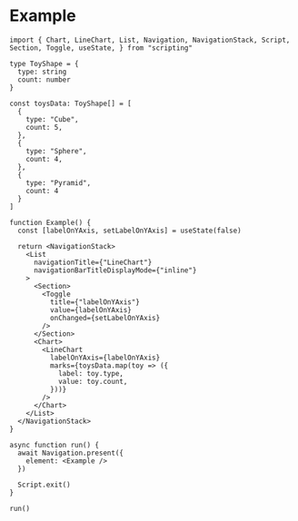 # Example

```tsx
import { Chart, LineChart, List, Navigation, NavigationStack, Script, Section, Toggle, useState, } from "scripting"

type ToyShape = {
  type: string
  count: number
}

const toysData: ToyShape[] = [
  {
    type: "Cube",
    count: 5,
  },
  {
    type: "Sphere",
    count: 4,
  },
  {
    type: "Pyramid",
    count: 4
  }
]

function Example() {
  const [labelOnYAxis, setLabelOnYAxis] = useState(false)

  return <NavigationStack>
    <List
      navigationTitle={"LineChart"}
      navigationBarTitleDisplayMode={"inline"}
    >
      <Section>
        <Toggle
          title={"labelOnYAxis"}
          value={labelOnYAxis}
          onChanged={setLabelOnYAxis}
        />
      </Section>
      <Chart>
        <LineChart
          labelOnYAxis={labelOnYAxis}
          marks={toysData.map(toy => ({
            label: toy.type,
            value: toy.count,
          }))}
        />
      </Chart>
    </List>
  </NavigationStack>
}

async function run() {
  await Navigation.present({
    element: <Example />
  })

  Script.exit()
}

run()
```